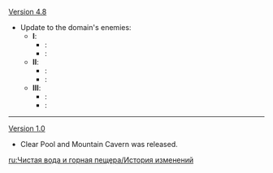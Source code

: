 {{Change History/Header}}
[[Version 4.8]]
* Update to the domain's enemies:
** '''I''':
*** '''{{Color|Old}}''': {{Enemy List|Cryo Abyss Mage;Pyro Abyss Mage*2}}
*** '''{{Color|New}}''': {{Enemy List|Treasure Hoarders: Crusher*6;Treasure Hoarders: Pugilist*6}}
** '''II''':
*** '''{{Color|Old}}''': {{Enemy List|Cryo Abyss Mage*2;Pyro Abyss Mage/empowered}}
*** '''{{Color|New}}''': {{Enemy List|Rock Shield Hilichurl Guard*8;Rock Shieldwall Mitachurl*2}}
** '''III''':
*** '''{{Color|Old}}''': {{Enemy List|Cryo Abyss Mage;Pyro Abyss Mage/empowered;Hydro Abyss Mage}}
*** '''{{Color|New}}''': {{Enemy List|Ruin Guard}}
----
[[Version 1.0]]
* Clear Pool and Mountain Cavern was released.
<noinclude>
[[ru:Чистая вода и горная пещера/История изменений]]
</noinclude>